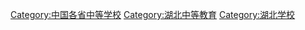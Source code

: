 [[Category:中国各省中等学校|Category:中国各省中等学校]]
[[Category:湖北中等教育|Category:湖北中等教育]]
[[Category:湖北学校|Category:湖北学校]]